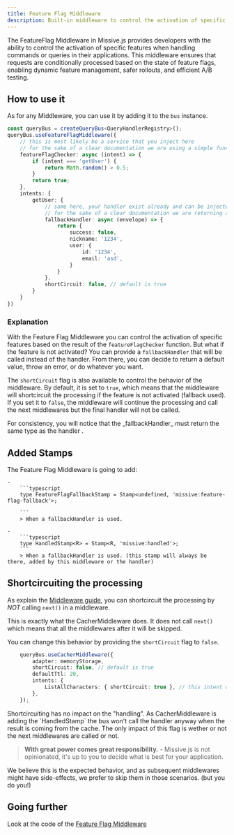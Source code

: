 ```yaml
---
title: Feature Flag Middleware
description: Built-in middleware to control the activation of specific features.
---
```



The FeatureFlag Middleware in Missive.js provides developers with the ability to control the activation of specific features when handling commands 
or queries in their applications. This middleware ensures that requests are conditionally processed based on the state of feature flags, 
enabling dynamic feature management, safer rollouts, and efficient A/B testing.

## How to use it

As for any Middleware, you can use it by adding it to the `bus` instance.

```typescript
const queryBus = createQueryBus<QueryHandlerRegistry>();
queryBus.useFeatureFlagMiddleware({
    // this is most likely be a service that you inject here
    // for the sake of a clear documentation we are using a simple function to randomly return true or false
    featureFlagChecker: async (intent) => {
        if (intent === 'getUser') {
            return Math.random() > 0.5;
        }
        return true;
    },
    intents: {
        getUser: {
            // same here, your handler exist already and can be injected here
            // for the sake of a clear documentation we are returning a simple object
            fallbackHandler: async (envelope) => {
                return {
                    success: false,
                    nickname: '1234',
                    user: {
                        id: '1234',
                        email: 'asd',
                    }
                }
            },
            shortCircuit: false, // default is true
        }
    }
})
```

### Explanation

With the Feature Flag Middleware you can control the activation of specific features based on the result of the `featureFlagChecker` function.
But what if the feature is not activated? You can provide a `fallbackHandler` that will be called instead of the handler.
From there, you can decide to return a default value, throw an error, or do whatever you want.

The `shortCircuit` flag is also available to control the behavior of the middleware. By default, it is set to `true`, which means that the middleware 
will shortcircuit the processing if the feature is not activated (fallback used). If you set it to `false`, the middleware will continue the processing 
and call the next middlewares but the final handler will not be called.

<Aside title="Result consistency" type="tip">
For consistency, you will notice that the _fallbackHandler_ must return the same type as the handler .
</Aside>

## Added Stamps 

The Feature Flag Middleware is going to add:

    -     
        ```typescript
        type FeatureFlagFallbackStamp = Stamp<undefined, 'missive:feature-flag-fallback'>;

        ```
        > When a fallbackHandler is used.

    -    
        ```typescript
        type HandledStamp<R> = Stamp<R, 'missive:handled'>;
        ```
        > When a fallbackHandler is used. (this stamp will always be there, added by this middleware or the handler)


## Shortcircuiting the processing

As explain the [Middleware guide](/missive.js/guides/middlewares#breaking-the-chain-of-middlewares), you can shortcircuit the processing by _NOT_ calling `next()` in a middleware.

This is exactly what the CacherMiddleware does. It does not call `next()` which means that all the middlewares after it will be skipped. 

You can change this behavior by providing the `shortCircuit` flag to `false`.

```typescript
    queryBus.useCacherMiddleware({
        adapter: memoryStorage,
        shortCircuit: false, // default is true
        defaultTtl: 20,
        intents: {
            ListAllCharacters: { shortCircuit: true }, // this intent will skip all the middlewares after Cacher
        },
    });
```

<Aside title="Handling won't happen twice!" type="note">
Shortcircuiting has no impact on the "handling". As CacherMiddleware is adding the `HandledStamp` the bus won't call the handler anyway when the result is coming from the cache.
The only impact of this flag is wether or not the next middlewares are called or not.
</Aside>

> **With great power comes great responsibility.** - Missive.js is not opinionated, it's up to you to decide what is best for your application.

<Aside title="Why do we default to `shortCircuit: true`" type="tip">
We believe this is the expected behavior, and as subsequent middlewares might have side-effects, we prefer to skip them in those scenarios. (but you do you!)
</Aside>

## Going further

<div class='flex flex-row'>
    <span className='pr-2'>Look at the code of the </span>
    <a href="https://github.com/Missive-js/missive.js/tree/main/libs/missive.js/src/middlewares/feature-flag-middleware.ts" class="contents" target="_blank"><Icon name="github" class="mr-2"/>Feature Flag Middleware</a>
</div>
